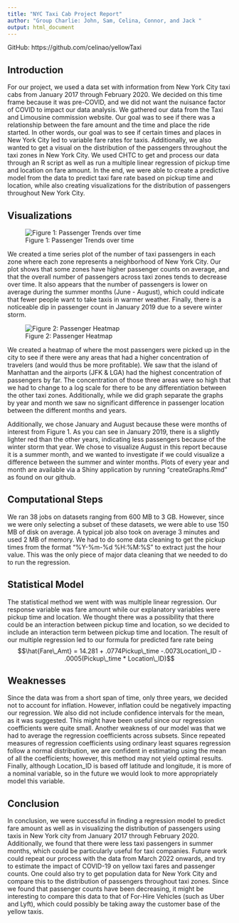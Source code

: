 ---
title: "NYC Taxi Cab Project Report"
author: "Group Charlie: John, Sam, Celina, Connor, and Jack "
output: html_document
---

GitHub: https://github.com/celinao/yellowTaxi

## Introduction

For our project, we used a data set with information from New York City taxi cabs from January 2017 through February 2020. We decided on this time frame because it was pre-COVID, and we did not want the nuisance factor of COVID to impact our data analysis. We gathered our data from the Taxi and Limousine commission website. Our goal was to see if there was a relationship between the fare amount and the time and place the ride started. In other words, our goal was to see if certain times and places in New York City led to variable  fare rates for taxis. Additionally, we also wanted to get a visual on the distribution of the passengers throughout the taxi zones in New York City. We used CHTC to get and process our data through an R script as well as run a multiple linear regression of pickup time and location on fare amount. In the end, we were able to create a predictive model from the data to predict taxi fare rate based on pickup time and location, while also creating visualizations for the distribution of passengers throughout New York City.  


## Visualizations

![Figure 1: Passenger Trends over time](TaxiPassengersLinePlot.png)   

We created a time series plot of the number of taxi passengers in each zone where each zone represents a neighborhood of New York City. Our plot shows that some zones have higher passenger counts on average, and that the overall number of passengers across taxi zones tends to decrease over time. It also appears that the number of passengers is lower on average during the summer months (June - August), which could indicate that fewer people want to take taxis in warmer weather. Finally, there is a noticeable dip in passenger count in January 2019 due to a severe winter storm.  


![Figure 2: Passenger Heatmap](CombinedHeatMapJanAug.png)

We created a heatmap of where the most passengers were picked up in the city to see if there were any areas that had a higher concentration of travelers (and would thus be more profitable). We saw that the island of Manhattan and the airports (JFK & LGA) had the highest concentration of passengers by far. The concentration of those three areas were so high that we had to change to a log scale for there to be any differentiation between the other taxi zones. Additionally, while we did graph separate the graphs by year and month we saw no significant difference in passenger location between the different months and years. 

Additionally, we chose January and August because these were months of interest from Figure 1. As you can see in January 2019, there is a slightly lighter red than the other years, indicating less passengers because of the winter storm that year. We chose to visualize August in this report because it is a summer month, and we wanted to investigate if we could visualize a difference between the summer and winter months. Plots of every year and month are available via a Shiny application by running "createGraphs.Rmd" as found on our github.


## Computational Steps

We ran 38 jobs on datasets ranging from 600 MB to 3 GB. However, since we were only selecting a subset of these datasets, we were able to use 150 MB of disk on average. A typical job also took on average 3 minutes and used 2 MB of memory. We had to do some data cleaning to get the pickup times from the format “%Y-%m-%d %H:%M:%S” to extract just the hour value. This was the only piece of major data cleaning that we needed to do to run the regression.   

## Statistical Model

The statistical method we went with was multiple linear regression. Our response variable was fare amount while our explanatory variables were pickup time and location. We thought there was a possibility that there could be an interaction between pickup time and location, so we decided to include an interaction term between pickup time and location. The result of our multiple regression led to our formula for predicted fare rate being $$\hat{Fare\_Amt} = 14.281 + .0774Pickup\_time -.0073Location\_ID - .0005(Pickup\_time * Location\_ID)$$  

## Weaknesses

Since the data was from a short span of time, only three years, we decided not to account for inflation. However, inflation could be negatively impacting our regression. We also did not include confidence intervals for the mean, as it was suggested. This might have been useful since our regression coefficients were quite small. Another weakness of our model was that we had to average the regression coefficients across subsets. Since repeated measures of regression coefficients using ordinary least squares regression follow a normal distribution, we are confident in estimating using the mean of all the coefficients; however, this method may not yield optimal results. Finally, although Location_ID is based off latitude and longitude, it is more of a nominal variable, so in the future we would look to more appropriately model this variable.

## Conclusion

In conclusion, we were successful in finding a regression model to predict fare amount as well as in visualizing the distribution of passengers using taxis in New York city from January 2017 through February 2020. Additionally, we found that there were less taxi passengers in summer months, which could be particularly useful for taxi companies. Future work could repeat our process with the data from March 2022 onwards, and try to estimate the impact of COVID-19 on yellow taxi fares and passenger counts. One could also try to get population data for New York City and compare this to the distribution of passengers throughout taxi zones. Since we found that passenger counts have been decreasing, it might be interesting to compare this data to that of For-Hire Vehicles (such as Uber and Lyft), which could possibly be taking away the customer base of the yellow taxis.  

